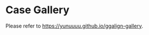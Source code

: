 # Case Gallery {#sec-case-gallery}

Please refer to <https://yunuuuu.github.io/ggalign-gallery>.



